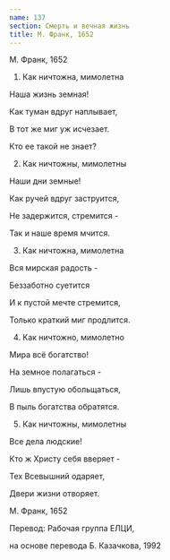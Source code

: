 ```yaml
---
name: 137
section: Смерть и вечная жизнь
title: М. Франк, 1652
---
```

М. Франк, 1652


1. Как ничтожна, мимолетна

Наша жизнь земная!

Как туман вдруг наплывает,

В тот же миг уж исчезает.

Кто ее такой не знает?


2. Как ничтожны, мимолетны

Наши дни земные!

Как ручей вдруг заструится,

Не задержится, стремится -

Так и наше время мчится.

 

3. Как ничтожна, мимолетна

Вся мирская радость -

Беззаботно суетится

И к пустой мечте стремится,

Только краткий миг продлится.


4. Как ничтожно, мимолетно

Мира всё богатство!

На земное полагаться -

Лишь впустую обольщаться,

В пыль богатства обратятся.


5. Как ничтожны, мимолетны

Все дела людские!

Кто ж Христу себя вверяет -

Тех Всевышний одаряет,

Двери жизни отворяет.


М. Франк, 1652

Перевод: Рабочая группа ЕЛЦИ,

на основе перевода Б. Казачкова, 1992